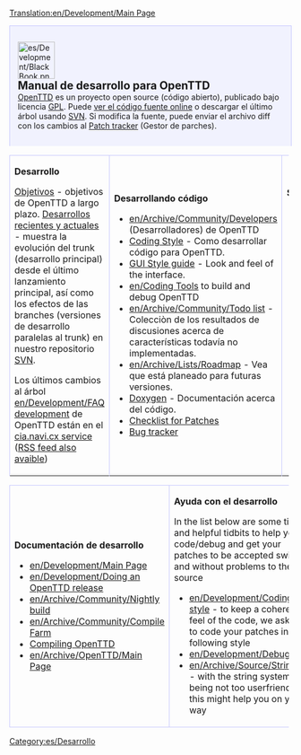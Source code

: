 [[Translation:en/Development/Main Page]]
{{es/Traducción|Development|20}}

<div style="background-color: #f1f2fe; border: 1px solid #c7c8fe; margin:0; padding: 1em 1em 1em 1em; text-align:left; border-bottom: none;">
[[File:es/Development/BlackBook.png|66px|left]]
<strong style="font-size:1.4em; display:block">Manual de desarrollo para OpenTTD</strong>
[[es/Manual/Main Page|OpenTTD]] es un proyecto open source (código abierto), publicado bajo licencia [http://www.gnu.org/copyleft/gpl.html GPL]. Puede [http://svn.openttd.org/ ver el código fuente online] o descargar el último árbol usando [[es/Development/Preguntas frecuentes sobre desarrollo|SVN]]. Si modifica la fuente, puede enviar el archivo diff con los cambios al [http://bugs.openttd.org Patch tracker] (Gestor de parches).
</div>
{| cellspacing="3" class="mainpagetable" align="center" cellpadding="10px" style="margin:0;"
|- valign="top" 
|width="33%" style="border: 1px solid #c7c8fe; border-bottom: none;"|
<font size="3">'''Desarrollo'''</font> <!-----------------------Developement--------->

[[es/Development/Objetivos|Objetivos]] - objetivos de OpenTTD a largo plazo.
[[es/Desarrollos recientes y actuales|Desarrollos recientes y actuales]] - muestra la evolución del trunk (desarrollo principal) desde el último lanzamiento principal, así como los efectos de las branches (versiones de desarrollo paralelas al trunk) en nuestro repositorio [https://www.wikipedia.org/wiki/es:Subversion SVN].

Los últimos cambios al árbol [[en/Development/FAQ development]] de OpenTTD están en el [http://cia.navi.cx/stats/project/OpenTTD cia.navi.cx service] ([http://cia.navi.cx/stats/project/OpenTTD/.rss?ver=2&medium=unquoted&limit=15 RSS feed also avaible])

|width="33%" style="border: 1px solid #c7c8fe; border-bottom: none;"|
<font size="3">'''Desarrollando código'''</font>  <!-----------------------Coding--------->

*[[en/Archive/Community/Developers]] (Desarrolladores) de OpenTTD
*[[en/Development/Coding style|Coding Style]] - Como desarrollar código para OpenTTD.
*[[en/Development/GUI Style Guide|GUI Style guide]] - Look and feel of the interface.
*[[en/Coding Tools]] to build and debug OpenTTD
*[[en/Archive/Community/Todo list]] - Colecciòn de los resultados de discusiones acerca de características todavía no implementadas.
*[[en/Archive/Lists/Roadmap]] - Vea que está planeado para futuras versiones.
*[http://docs.openttd.org Doxygen] - Documentación acerca del código.
*[[en/Archive/Community/Patch Checklist|Checklist for Patches]]
*[http://bugs.openttd.org/ Bug tracker]

|width="33%" style="border: 1px solid #c7c8fe; border-bottom: none;"|
<font size="3">'''Subproyectos'''</font> <!-----------------------Subprojects--------->

*[[en/Development/NewGRF/Main Page]] - Encuentra información acerca de los gráficos de 32bpp, newGrfs, sustitución de gráficos, etc.
*[[en/Development/Script/Main Page|NoAI]] - a new framework for user-made AIs
*[[en/Archive/Community/Sound Effects Replacement]] - Creating a set of replacement sound effects for the game
*[[en/Community/Patches/Passenger and cargo destinations]] - A new way of handling cargo and passengers allowing specific destinations
*[[en/Manual/Passenger and cargo distribution]] - A new and better way of handling cargo and passengers allowing specific destinations
|}  <!------------- 3th part ------------->
{| cellspacing="3" class="mainpagetable" align="center" cellpadding="10px" style="background-color: #E7EBFF; border: 1px solid #c7c8fe; margin:0; border-top:none; padding:0; margin-bottom:2em"
|- valign="top"
|width="33%" style="border: 1px solid #c7c8fe;"|
<font size="3">'''Documentación de desarrollo'''</font>  <!---------Development documentation--------->

*[[en/Development/Main Page]]
*[[en/Development/Doing an OpenTTD release]]
*[[en/Archive/Community/Nightly build]]
*[[en/Archive/Community/Compile Farm]]
*[[:Category:en/Development/Compiling OpenTTD|Compiling OpenTTD]]
*[[en/Archive/OpenTTD/Main Page]]

|width="33%" style="border: 1px solid #c7c8fe;"|
<font size="3">'''Ayuda con el desarrollo'''</font>  <!------------- Help with coding ------------->

In the list below are some tips, and helpful tidbits to help you code/debug and get your patches to be accepted swiftly and without problems to the source
*[[en/Development/Coding style]] - to keep a coherent feel of the code, we ask you to code your patches in the following style
*[[en/Development/Debugging]]
*[[en/Archive/Source/Strings]] - with the string system being not too userfriendly, this might help you on your way

|width="33%" style="border: 1px solid #c7c8fe;"|
<font size="3">'''Varios'''</font>  <!------------- Miscellaneous ------------->

* [http://www.openttd.org OpenTTD website]
* [http://www.tt-forums.net/viewforum.php?f=55 OpenTTD forum]
* [http://cia.vc/stats/project/OpenTTD CIA Stats]
* [[en/Archive/Community/Requested features]]
* [[en/Archive/Community/Rejected features|Rejected features]]
* [[en/Miscellaneous suggestions]]
|}


[[Category:es/Desarrollo]]
